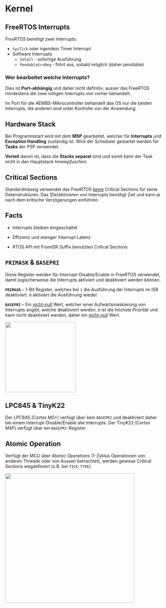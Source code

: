 # Kernel

## FreeRTOS Interrupts

*FreeRTOS* benötigt zwei Interrupts:

- `SysTick` oder irgendein Timer Interrupt
- Software Interrupts
    - `SVCall` - sofortige Ausführung
    - `PendableSrvReq` - führt aus, sobald möglich (daher *pendable*)

::: callout-note
### Wer bearbeitet welche Interrupts?

Dies ist **Port-abhängig** und daher nicht definitiv, ausser das FreeRTOS mindestens die zwei nötigen Interrupts von vorher behandelt.

Im Port für die AEMBS-Mikrocontroller behandelt das OS nur die beiden Interrupts, die anderen sind unter Kontrolle von der Anwendung.
:::

## Hardware Stack

Bei Programmstart wird mit dem **MSP** gearbeitet, welcher für **Interrupts** und **Exception Handling** zuständig ist. Wird der Scheduler gestartet werden für **Tasks** der PSP verwendet.

**Vorteil** davon ist, dass die **Stacks separat** sind und somit kann der Task nicht in den Hauptstack hinein*pfuschen*.

## Critical Sections

Standardmässig verwendet das FreeRTOS [keine]{.underline} Critical Sections für seine Datenstrukturen. Das (De)aktivieren von Interrupts benötigt Zeit und kann je nach dem kritische Verzögerungen einführen.

::: callout-tip
## Facts

-   Interrupts bleiben eingeschaltet

-   Effizienz und weniger Interrupt Latenz

-   RTOS API mit FromISR Suffix benutzten Critical Sections
:::

## `PRIMASK` & `BASEPRI`

Diese Register werden für Interrupt-Disable/Enable in FreeRTOS verwendet, damit logischerweise die Interrupts aktiviert und deaktiviert werden können.

**`PRIMASK`** -- 1-Bit Register, welches bei `1` die Ausführung der Interrupts im ISR deaktiviert. `0` aktiviert die Ausführung wieder.

**`BASEPRI`** -- Ein [nicht-null]{.underline} Wert, welcher einer Aufwärtsmaskierung von Interrupts angibt, welche deaktiviert werden. `0` ist die höchste Priorität und kann nicht deaktiviert werden, daher ein [nicht-null]{.underline} Wert.

![](images/basepri_mask.png){fig-align="center" width="6cm"}

::: callout-important
## LPC845 & TinyK22

Der LPC845 (Cortex M0+) verfügt über kein `BASEPRI` und deaktiviert daher bei einem Interrupt-Disable/Enable alle Interrupts. Der TinyK22 (Cortex M4F) verfügt über ein `BASEPRI`-Register.
:::

::: callout-note
## Atomic Operation

Verfügt der MCU über *Atomic Operations* (1-Zyklus Operationen von anderen Threads oder von Aussen betrachtet), werden gewisse Critical Sections wegdefiniert (z.B. bei `TICK_TYPE`).
:::

![](images/paste-2.png){fig-align="center" width="11cm"}